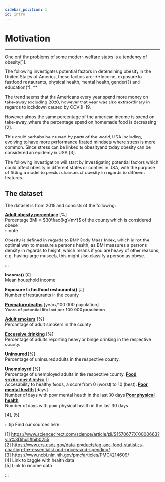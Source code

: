 ```yaml
---
sidebar_position: 1
id: intro
---
```

# Motivation
___ 
One onf the problems of some modern welfare states is a tendency of obesity[1].

The following investigates potential factors in determining obesity in the United States of America, these factors are: **Income, exposure to fastfood restaurants, physical health, mental health, gender(?) and education(?).
**

The trend seems that the Americans every year spend more money on take-away  excluding 2020, however that year was also extraordinary in regards to lockdown caused by COVID-19.

However almos the same percentage of the american income is spend on take-away, where the percentage spend on homemade food is decreasing [2].

This could perhabs be caused by parts of the world, USA including, evolving to have more performance fixated mindsets where stress is more common. Since stress can be linked to obesityand today obesity can be considered an epidemy in USA [3].

The following investigation will start by investigating potential factors which could affect obesity in different states or conties in USA, with the purpose of fitting a model to predict chances of obesity in regards to different features. 

## The dataset 

The dataset is from 2019 and consists of the following: 

**[Adult obesity percentage](https://www.countyhealthrankings.org/explore-health-rankings/measures-data-sources/county-health-rankings-model/health-factors/health-behaviors/diet-exercise/adult-obesity)** [%]<br />
Percentage BMI > $30\frac{kg}{m²}$ of the county which is considered obese  
:::note

Obesity is defined in regards to BMI: Body Mass Index, which is not the optimal way to measure a persons health, as BMI measures a persons density in regards to height, which means if you are heavy of other reasons, e.g. having large muscels, this might also classify a person as obese.

:::



**Income()**  [$] <br />
Mean household income

 **Exposure to fastfood restaurants()**  [#] <br />
 Number of restaurants in the county 

 **[Premature deaths](https://www.countyhealthrankings.org/explore-health-rankings/measures-data-sources/county-health-rankings-model/health-outcomes/length-of-life/premature-death-ypll)**   [years/100 000 population] <br />
 Years of potential life lost per 100 000 population

 **[Adult smokers](https://www.countyhealthrankings.org/explore-health-rankings/measures-data-sources/county-health-rankings-model/health-factors/health-behaviors/tobacco-use/adult-smoking)**  [%] <br />
 Percantage of adult smokers in the county

 **[Excessive drinking](https://www.countyhealthrankings.org/explore-health-rankings/measures-data-sources/county-health-rankings-model/health-factors/health-behaviors/alcohol-drug-use/excessive-drinking)**  [%] <br />
 Percentage of adults reporting heavy or binge drinking in the respective county.

**[Uninsured](https://www.countyhealthrankings.org/explore-health-rankings/measures-data-sources/county-health-rankings-model/health-factors/clinical-care/access-to-care/uninsured)**  [%] <br />
 Percentage of uninsured adults in the respective county.

**[Unemployed](https://www.countyhealthrankings.org/explore-health-rankings/measures-data-sources/county-health-rankings-model/health-factors/social-and-economic-factors/employment/unemployment)** [%]  <br />
Percentage of unemployed adults in the respective county.
**[Food environment index](https://www.countyhealthrankings.org/explore-health-rankings/measures-data-sources/county-health-rankings-model/health-factors/health-behaviors/diet-exercise/food-environment-index)** []  <br />
Accesability to healthy foods, a score from 0 (worst) to 10 (best).
**[Poor mental health](https://www.countyhealthrankings.org/explore-health-rankings/measures-data-sources/county-health-rankings-model/health-outcomes/quality-of-life/poor-mental-health-days)** [days] <br />
Number of days with poor mental health in the last 30 days
**[Poor physical health](https://www.countyhealthrankings.org/explore-health-rankings/measures-data-sources/county-health-rankings-model/health-outcomes/quality-of-life/poor-physical-health-days)** <br />
Number of days with poor physical health in the last 30 days




[4], [5].







:::tip Find our sources here: 

[1] https://www.sciencedirect.com/science/article/pii/S1570677X10000663?via%3Dihub#bib0255 <br />
[2] https://www.ers.usda.gov/data-products/ag-and-food-statistics-charting-the-essentials/food-prices-and-spending/ <br />
[3] https://www.ncbi.nlm.nih.gov/pmc/articles/PMC4214609/ <br />
[4] Link to kaggle with health data <br />
[5] Link to income data

:::
